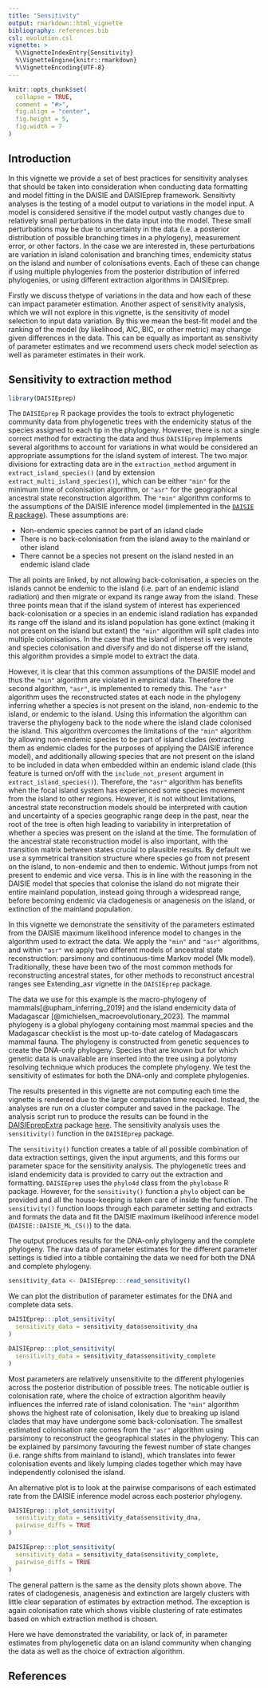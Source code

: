 ```yaml
---
title: "Sensitivity"
output: rmarkdown::html_vignette
bibliography: references.bib
csl: evolution.csl
vignette: >
  %\VignetteIndexEntry{Sensitivity}
  %\VignetteEngine{knitr::rmarkdown}
  %\VignetteEncoding{UTF-8}
---
```


```r
knitr::opts_chunk$set(
  collapse = TRUE,
  comment = "#>",
  fig.align = "center",
  fig.height = 5,
  fig.width = 7
)
```

## Introduction

In this vignette we provide a set of best practices for sensitivity analyses 
that should be taken into consideration when conducting data formatting and 
model fitting in the DAISIE and DAISIEprep framework. Sensitivty analyses is the
testing of a model output to variations in the model input. A model is considered
sensitive if the model output vastly changes due to relatively small 
perturbations in the data input into the model. These small perturbations may be
due to uncertainty in the data (i.e. a posterior distribution of possible 
branching times in a phylogeny), measurement error, or other factors. In the 
case we are interested in, these perturbations are variation in island 
colonisation and branching times, endemicity status on the island and number
of colonisations events. Each of these can change if using multiple phylogenies 
from the posterior distribution of inferred phylogenies, or using different 
extraction algorithms in DAISIEprep. 

Firstly we discuss thetype of variations in the data and how each of these can 
impact parameter estimation. Another aspect of sensitivity analysis, which we 
will not explore in this vignette, is the sensitivity of model selection to 
input data variation. By this we mean the best-fit model and the ranking of the 
model (by likelihood, AIC, BIC, or other metric) may change given differences in
the data. This can be equally as important as sensitivity of parameter estimates 
and we recommend users check model selection as well as parameter estimates in 
their work.

## Sensitivity to extraction method

```r
library(DAISIEprep)
```

The `DAISIEprep` R package provides the tools to extract phylogenetic community
data from phylogenetic trees with the endemicity status of the species assigned
to each tip in the phylogeny. However, there is not a single correct method for
extracting the data and thus `DAISIEprep` implements several algorithms to 
account for variations in what would be considered an appropriate assumptions
for the island system of interest. The two major divisions for extracting data
are in the `extraction_method` argument in `extract_island_species()` (and
by extension `extract_multi_island_species()`), which can be either `"min"` for 
the minimum time of colonisation algorithm, or `"asr"` for the geographical 
ancestral state reconstruction algorithm. The `"min"` algorithm conforms to the 
assumptions of the DAISIE inference model (implemented in the [`DAISIE` R package](https://cran.r-project.org/package=DAISIE/index.html)). These 
assumptions are: 

  * Non-endemic species cannot be part of an island clade
  * There is no back-colonisation from the island away to the mainland or other
  island 
  * There cannot be a species not present on the island nested in an endemic 
  island clade
  
The all points are linked, by not allowing back-colonisation, a species on the islands 
cannot be endemic to the island (i.e. part of an endemic island radiation) and
then migrate or expand its range away from the island. These three points mean
that if the island system of interest has experienced back-colonisation or a
species in an endemic island radiation has expanded its range off the island and
its island population has gone extinct (making it not present on the island but
extant) the `"min"` algorithm will split clades into multiple colonisations. In 
the case that the island of interest is very remote and species colonisation and 
diversify and do not disperse off the island, this algorithm provides a simple 
model to extract the data.

However, it is clear that this common assumptions of the DAISIE model and 
thus the `"min"` algorithm are violated in empirical data. Therefore the second
algorithm, `"asr"`, is implemented to remedy this. The 
`"asr"` algorithm uses the reconstructed states at each node in the phylogeny inferring 
whether a species is not present on the island, non-endemic to the island, or
endemic to the island. Using this information the algorithm can traverse the
phylogeny back to the node where the island clade colonised the island. This
algorithm overcomes the limitations of the `"min"` algorithm by allowing 
non-endemic species to be part of island clades (extracting them as endemic
clades for the purposes of applying the DAISIE inference model), and additionally
allowing species that are not present on the island to be included in data when
embedded within an endemic island clade (this feature is turned on/off with the
`include_not_present` argument in `extract_island_species()`). Therefore, the 
`"asr"` algorithm has benefits when the focal island system has experienced some
species movement from the island to other regions. However, it is not without
limitations, ancestral state reconstruction models should be interpreted with
caution and uncertainty of a species geographic range deep in the past, near the
root of the tree is often high leading to variability in interpretation of 
whether a species was present on the island at the time. The formulation of the 
ancestral state reconstruction model is also important, with the transition 
matrix between states crucial to plausible results. By default we use a 
symmetrical transition structure where species go from not present on the island, 
to non-endemic and then to endemic. Without jumps from not present to endemic 
and vice versa. This is in line with the reasoning in the DAISIE model that 
species that colonise the island do not migrate their entire mainland 
population, instead going through a widespread range, before becoming endemic
via cladogenesis or anagenesis on the island, or extinction of the mainland
population.

In this vignette we demonstrate the sensitivity of the parameters estimated
from the DAISIE maximum likelihood inference model to changes in the algorithm 
used to extract the data. We apply the `"min"` and `"asr"` algorithms, and within 
`"asr"` we apply two different models of ancestral state reconstruction: parsimony
and continuous-time Markov model (Mk model). Traditionally, these have been two
of the most common methods for reconstructing ancestral states, for other 
methods to reconstruct ancestral ranges see Extending_asr vignette in the 
`DAISIEprep` package.

The data we use for this example is the macro-phylogeny of mammals[@upham_inferring_2019]
and the island endemicity data of Madagascar [@michielsen_macroevolutionary_2023]. 
The mammal phylogeny is a global phylogeny containing most mammal species and 
the Madagascar checklist is the most up-to-date catelog of Madagascars mammal
fauna. The phylogeny is constructed from genetic sequences to create the 
DNA-only phylogeny. Species that are known but for which genetic 
data is unavailable are inserted into the tree using a polytomy resolving 
technique which produces the complete phylogeny. We test the sensitivity of
estimates for both the DNA-only and complete phylogenies.

The results presented in this vignette are not computing each time the vignette
is rendered due to the large computation time required. Instead, the analyses are
run on a cluster computer and saved in the package. The analysis script run to 
produce the results can be found in the [DAISIEprepExtra](https://github.com/joshwlambert/DAISIEprepExtra)
package [here](https://github.com/joshwlambert/DAISIEprepExtra/tree/main/inst/scripts).
The sensitivity analysis uses the `sensitivity()` function in the `DAISIEprep` 
package. 

The `sensitivity()` function creates a table of all possible combination of
data extraction settings, given the input arguments, and this forms our parameter 
space for the sensitivity analysis. The phylogenetic trees and island endemicity
data is provided to carry out the extraction and formatting. `DAISIEprep` uses
the `phylo4d` class from the `phylobase` R package. However, for the `sensitivity()`
function a `phylo` object can be provided and all the house-keeping is taken care
of inside the function. The `sensitivity()` function loops through each parameter
setting and extracts and formats the data and fit the DAISIE
maximum likelihood inference model (`DAISIE::DAISIE_ML_CS()`) to the data.

The output produces results for the DNA-only phylogeny and the complete
phylogeny. The raw data of parameter estimates for the different parameter 
settings is tidied into a tibble containing the data we need for both the DNA
and complete phylogeny. 

```r
sensitivity_data <- DAISIEprep:::read_sensitivity()
```

We can plot the distribution of parameter estimates for the DNA and complete 
data sets.

```r
DAISIEprep:::plot_sensitivity(
  sensitivity_data = sensitivity_data$sensitivity_dna
)
``` 

```r
DAISIEprep:::plot_sensitivity(
  sensitivity_data = sensitivity_data$sensitivity_complete
)
``` 

Most parameters are relatively unsensitivite to the different phylogenies 
across the posterior distribution of possible trees. The noticable outlier is 
colonisation rate, where the choice of extraction algorithm heavily influences
the inferred rate of island colonisation. The `"min"` algorithm shows the highest
rate of colonisation, likely due to breaking up island clades that may have 
undergone some back-colonisation. The smallest estimated colonisation rate comes
from the `"asr"` algorithm using parsimony to reconstruct the geographical states
in the phylogeny. This can be explained by parsimony favouring the fewest number
of state changes (i.e. range shifts from mainland to island), which translates 
into fewer colonisation events and likely lumping clades together which may have
independently colonised the island.

An alternative plot is to look at the pairwise comparisons of each estimated rate
from the DAISIE inference model across each posterior phylogeny. 

```r
DAISIEprep:::plot_sensitivity(
  sensitivity_data = sensitivity_data$sensitivity_dna,
  pairwise_diffs = TRUE
)
``` 

```r
DAISIEprep:::plot_sensitivity(
  sensitivity_data = sensitivity_data$sensitivity_complete,
  pairwise_diffs = TRUE
)
``` 

The general pattern is the same as the density plots shown above. The rates of 
cladogenesis, anagenesis and extinction are largely clusters with little clear
separation of estimates by extraction method. The exception is again colonisation
rate which shows visible clustering of rate estimates based on which extraction
method is chosen.

Here we have demonstrated the variability, or lack of, in parameter estimates 
from phylogenetic data on an island community when changing the data as well as
the choice of extraction algorithm.

## References
